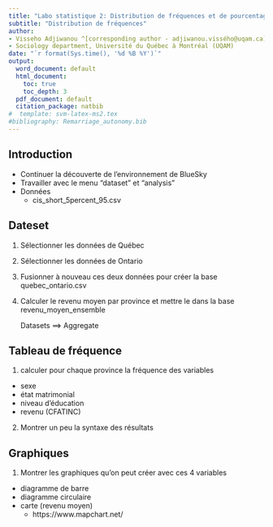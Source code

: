 ```yaml
---
title: "Labo statistique 2: Distribution de fréquences et de pourcentages"
subtitle: "Distribution de fréquences"
author:
- Visseho Adjiwanou ^[corresponding author - adjiwanou.vissého@uqam.ca]
- Sociology department, Université du Québec à Montréal (UQAM)
date: "`r format(Sys.time(), '%d %B %Y')`"
output:
  word_document: default
  html_document: 
    toc: true
    toc_depth: 3
  pdf_document: default
  citation_package: natbib
#  template: svm-latex-ms2.tex 
#bibliography: Remarriage_autonomy.bib
---
```


## Introduction

- Continuer la découverte de l'environnement de BlueSky
- Travailler avec le menu "dataset" et "analysis"
- Données 
    - cis_short_5percent_95.csv


## Dateset

1. Sélectionner les données de Québec 
2. Sélectionner les données de Ontario
3. Fusionner à nouveau ces deux données pour créer la base quebec_ontario.csv
4. Calculer le revenu moyen par province et mettre le dans la base revenu_moyen_ensemble 

    Datasets ==> Aggregate



## Tableau de fréquence

1. calculer pour chaque province la fréquence des variables 
  - sexe
  - état matrimonial
  - niveau d'éducation
  - revenu (CFATINC)
  
2. Montrer un peu la syntaxe des résultats  

## Graphiques

1. Montrer les graphiques qu'on peut créer avec ces 4 variables

- diagramme de barre
- diagramme circulaire
- carte (revenu moyen)
  - https://www.mapchart.net/

